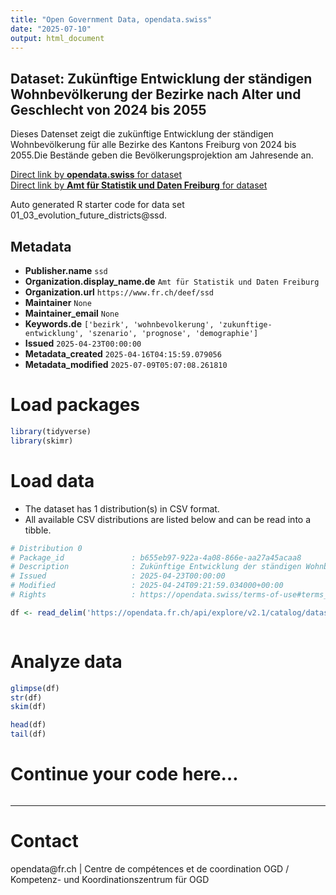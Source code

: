 ```yaml
---
title: "Open Government Data, opendata.swiss"
date: "2025-07-10"
output: html_document
---
```


## Dataset: Zukünftige Entwicklung der ständigen Wohnbevölkerung der Bezirke nach Alter und Geschlecht von 2024 bis 2055

Dieses Datenset zeigt die zukünftige Entwicklung der ständigen Wohnbevölkerung für alle Bezirke des Kantons Freiburg von 2024 bis 2055.Die Bestände geben die Bevölkerungsprojektion am Jahresende an.

[Direct link by **opendata.swiss** for dataset](https://opendata.swiss/de/dataset/zukunftige-entwicklung-der-standigen-wohnbevolkerung-der-bezirke-nach-alter-und-geschlecht-2055)<br>
[Direct link by **Amt für Statistik und Daten Freiburg** for dataset](https://opendata.fr.ch/explore/dataset/01_03_evolution_future_districts/)

Auto generated R starter code for data set 01_03_evolution_future_districts@ssd.

## Metadata

- **Publisher.name** `ssd`
- **Organization.display_name.de** `Amt für Statistik und Daten Freiburg`
- **Organization.url** `https://www.fr.ch/deef/ssd`
- **Maintainer** `None`
- **Maintainer_email** `None`
- **Keywords.de** `['bezirk', 'wohnbevolkerung', 'zukunftige-entwicklung', 'szenario', 'prognose', 'demographie']`
- **Issued** `2025-04-23T00:00:00`
- **Metadata_created** `2025-04-16T04:15:59.079056`
- **Metadata_modified** `2025-07-09T05:07:08.261810`


# Load packages

```r

library(tidyverse)
library(skimr)

```

# Load data

-   The dataset has 1 distribution(s) in CSV format.
-   All available CSV distributions are listed below and can be read into a tibble.

```r

# Distribution 0
# Package_id               : b655eb97-922a-4a08-866e-aa27a45acaa8
# Description              : Zukünftige Entwicklung der ständigen Wohnbevölkerung der Bezirke nach Alter und Geschlecht von 2024 bis 2055 (csv)
# Issued                   : 2025-04-23T00:00:00
# Modified                 : 2025-04-24T09:21:59.034000+00:00
# Rights                   : https://opendata.swiss/terms-of-use#terms_by

df <- read_delim('https://opendata.fr.ch/api/explore/v2.1/catalog/datasets/01_03_evolution_future_districts/exports/csv?use_labels=true')



```

# Analyze data

```r

glimpse(df)
str(df)
skim(df)

head(df)
tail(df)

```

# Continue your code here...

```r

```

------------------------------------------------------------------------

# Contact

opendata@fr.ch | Centre de compétences et de coordination OGD / Kompetenz- und Koordinationszentrum für OGD
